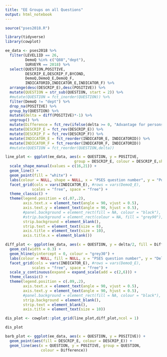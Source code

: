 ```yaml
---
title: "EE Groups on all Questions"
output: html_notebook
---
```


```r
source("pses2018.R")

library(tidyverse)
library(cowplot)

```

```r

ee_data <- pses2018 %>% 
  filter(LEVEL1ID == 26, 
         DemoQ %in% c("Q88","dept"),
         SURVEYR == 2018) %>% 
  select(QUESTION,POSITIVE,
         DESCRIP_E,DESCRIP_F,BYCOND,
         DemoQ,DemoQ_E,DemoQ_F,
         INDICATORID,INDICATOR_E,INDICATOR_F) %>%
  arrange(desc(DESCRIP_E),desc(POSITIVE)) %>%
  mutate(QUESTION = str_sub(QUESTION, start = 2)) %>% 
  #mutate(QUESTION = fct_inorder(QUESTION)) %>% 
  filter(DemoQ != "dept") %>% 
  drop_na(POSITIVE) %>% 
  group_by(QUESTION) %>% 
  mutate(delta = diff(POSITIVE)*-1) %>% 
  ungroup() %>% 
  mutate(Difference = fct_rev(ifelse(delta >= 0, "Advantage for persons with a disability", "Disadvantage for persons with a disability"))) %>%
  mutate(DESCRIP_E = fct_rev(DESCRIP_E)) %>%
  mutate(DESCRIP_F = fct_rev(DESCRIP_F)) %>% 
  mutate(INDICATOR_E = fct_reorder(INDICATOR_E, INDICATORID)) %>% 
  mutate(INDICATOR_F = fct_reorder(INDICATOR_F, INDICATORID))
  #mutate(QUESTION = fct_reorder(QUESTION,delta))

line_plot <- ggplot(ee_data, aes(x = QUESTION, y = POSITIVE,
                               group = DESCRIP_E, colour = DESCRIP_E,shape = DESCRIP_E)) +
  scale_shape_manual(values = c(16,21)) +
  geom_line() +
  geom_point(fill = "white") +
  labs(colour = NULL, shape = NULL, x = "PSES question number", y = "Positive responses (%)") +
  facet_grid(cols = vars(INDICATOR_E), #rows = vars(DemoQ_E),
            scales = "free", space = "free") +
  theme_classic() +
  theme(legend.position = c(.07,.2),
        axis.text.x = element_text(angle = 90, vjust = 0.5),
        axis.text.y = element_text(angle = 90, hjust = 0.5),
        #panel.background = element_rect(fill = NA, colour = "black"),
        #strip.background = element_rect(colour = NA, fill = "grey90"),
        strip.background = element_blank(),
        strip.text = element_text(size = 8),
        axis.title = element_text(size = 10),
        axis.title.x = element_blank())

diff_plot <- ggplot(ee_data, aes(x = QUESTION, y = delta/2, fill = Difference, colour = Difference)) +
  geom_col(width = 0.3) +
  geom_hline(yintercept = 0, colour = "grey30") +
  labs(colour = NULL, fill = NULL, x = "PSES question number", y = "Delta (disability - no disability)") +
  facet_grid(cols = vars(INDICATOR_E), #rows = vars(DemoQ_E),
            scales = "free", space = "free") +
  scale_y_continuous(expand = expand_scale(add = c(2,6))) +
  theme_classic() +
  theme(legend.position = c(.09,.2),
        axis.text.x = element_text(angle = 90, vjust = 0.5),
        axis.text.y = element_text(angle = 90, hjust = 0.5),
        #panel.background = element_rect(fill = NA, colour = "black"),
        strip.background = element_blank(),
        strip.text = element_blank(),
        axis.title = element_text(size = 10))

dis_plot <- cowplot::plot_grid(line_plot,diff_plot,ncol = 1)

dis_plot

barb_plot <- ggplot(ee_data, aes(x = QUESTION, y = POSITIVE)) +
  geom_point(aes(fill = DESCRIP_E, colour = DESCRIP_E)) +
  geom_line(aes(x = QUESTION, y = POSITIVE, group = QUESTION,
                colour = Difference))
```

